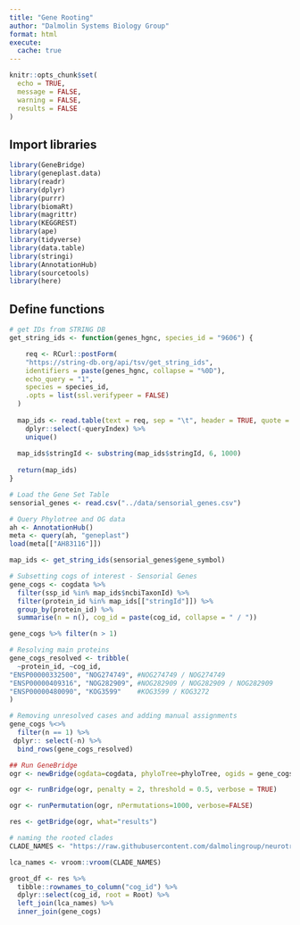 ```yaml
---
title: "Gene Rooting"
author: "Dalmolin Systems Biology Group"
format: html
execute: 
  cache: true
---
```


```r
knitr::opts_chunk$set(
  echo = TRUE,
  message = FALSE,
  warning = FALSE,
  results = FALSE
)
```

## Import libraries

```r
library(GeneBridge)
library(geneplast.data)
library(readr)
library(dplyr)
library(purrr)
library(biomaRt)
library(magrittr)
library(KEGGREST)
library(ape)
library(tidyverse)
library(data.table)
library(stringi)
library(AnnotationHub)
library(sourcetools)
library(here)
```

## Define functions


```r
# get IDs from STRING DB
get_string_ids <- function(genes_hgnc, species_id = "9606") {

    req <- RCurl::postForm(
    "https://string-db.org/api/tsv/get_string_ids",
    identifiers = paste(genes_hgnc, collapse = "%0D"),  
    echo_query = "1",
    species = species_id, 
    .opts = list(ssl.verifypeer = FALSE)
  )
  
  map_ids <- read.table(text = req, sep = "\t", header = TRUE, quote = "") %>%
    dplyr::select(-queryIndex) %>%
    unique()
  
  map_ids$stringId <- substring(map_ids$stringId, 6, 1000)
  
  return(map_ids)
}
```

```r
# Load the Gene Set Table
sensorial_genes <- read.csv("../data/sensorial_genes.csv")

# Query Phylotree and OG data
ah <- AnnotationHub()
meta <- query(ah, "geneplast")
load(meta[["AH83116"]])
```

```r
map_ids <- get_string_ids(sensorial_genes$gene_symbol)

# Subsetting cogs of interest - Sensorial Genes
gene_cogs <- cogdata %>%
  filter(ssp_id %in% map_ids$ncbiTaxonId) %>%
  filter(protein_id %in% map_ids[["stringId"]]) %>%
  group_by(protein_id) %>%
  summarise(n = n(), cog_id = paste(cog_id, collapse = " / "))
```

```r
gene_cogs %>% filter(n > 1)

# Resolving main proteins
gene_cogs_resolved <- tribble(
  ~protein_id, ~cog_id,
"ENSP00000332500", "NOG274749", #NOG274749 / NOG274749		
"ENSP00000409316", "NOG282909", #NOG282909 / NOG282909 / NOG282909		
"ENSP00000480090", "KOG3599"	#KOG3599 / KOG3272
)

# Removing unresolved cases and adding manual assignments
gene_cogs %<>%
  filter(n == 1) %>%
 dplyr:: select(-n) %>%
  bind_rows(gene_cogs_resolved)
```

```r
## Run GeneBridge
ogr <- newBridge(ogdata=cogdata, phyloTree=phyloTree, ogids = gene_cogs$cog_id, refsp="9606")

ogr <- runBridge(ogr, penalty = 2, threshold = 0.5, verbose = TRUE)

ogr <- runPermutation(ogr, nPermutations=1000, verbose=FALSE)

res <- getBridge(ogr, what="results")
```

```r
# naming the rooted clades
CLADE_NAMES <- "https://raw.githubusercontent.com/dalmolingroup/neurotransmissionevolution/ctenophora_before_porifera/analysis/geneplast_clade_names.tsv"

lca_names <- vroom::vroom(CLADE_NAMES)

groot_df <- res %>%
  tibble::rownames_to_column("cog_id") %>%
  dplyr::select(cog_id, root = Root) %>%
  left_join(lca_names) %>%
  inner_join(gene_cogs)
```